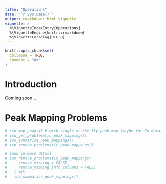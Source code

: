 ```yaml
---
title: "Operations"
date: "`r Sys.Date()`"
output: rmarkdown::html_vignette
vignette: >
  %\VignetteIndexEntry{Operations}
  %\VignetteEngine{knitr::rmarkdown}
  %\VignetteEncoding{UTF-8}
---
```



```r
knitr::opts_chunk$set(
  collapse = TRUE,
  comment = "#>"
)
```

# Introduction

Coming soon...

# Peak Mapping Problems

```r
# iso_map_peaks() # with single on-the-fly peak map (maybe for EA data) and without peak map
# iso_get_problematic_peak_mappings()
# iso_summarize_peak_mappings()
# iso remove_problematic_peak_mappings()

# look in more detail
# iso_remove_problematic_peak_mappings(
#     remove_missing = FALSE,
#     remove_mapping_info_columns = FALSE
#   ) %>% 
#   iso_summarize_peak_mappings()
```

